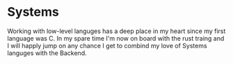 # Systems
Working with low-level languges has a deep place in my heart since my first 
language was C. In my spare time I'm now on board with the rust traing and 
I will happly jump on any chance I get to combind my love of Systems languges 
with the Backend.
